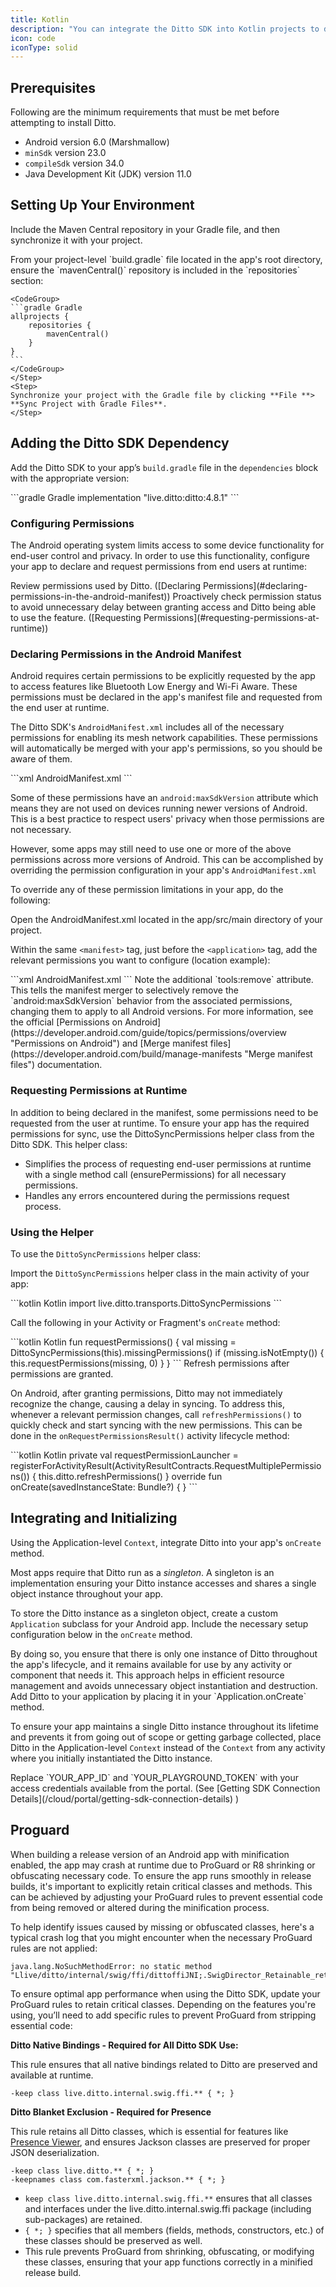 ```yaml
---
title: Kotlin
description: "You can integrate the Ditto SDK into Kotlin projects to develop native apps for the Android platform."
icon: code
iconType: solid
---
```



## Prerequisites

Following are the minimum requirements that must be met before attempting to install Ditto.

- Android version 6.0 (Marshmallow)
- `minSdk` version 23.0
- `compileSdk` version 34.0
- Java Development Kit (JDK) version 11.0

## Setting Up Your Environment

Include the Maven Central repository in your Gradle file, and then synchronize it with your project.

<Steps>
    <Step>
    From your project-level `build.gradle` file located in the app's root directory, ensure the `mavenCentral()` repository is included in the `repositories` section:

    <CodeGroup>
    ```gradle Gradle
    allprojects {
        repositories {
            mavenCentral()
        }
    }
    ```
    </CodeGroup>
    </Step>
    <Step>
    Synchronize your project with the Gradle file by clicking **File **> **Sync Project with Gradle Files**.
    </Step>

</Steps>

## Adding the Ditto SDK Dependency

Add the Ditto SDK to your app’s `build.gradle` file in the `dependencies` block with the appropriate version:

<CodeGroup>
```gradle Gradle
implementation "live.ditto:ditto:4.8.1"
```
</CodeGroup>

### Configuring Permissions

The Android operating system limits access to some device functionality for end-user control and privacy. In order to use this functionality, configure your app to declare and request permissions from end users at runtime:

<Steps>
<Step>
Review permissions used by Ditto. ([Declaring Permissions](#declaring-permissions-in-the-android-manifest))
</Step>
<Step>
Proactively check permission status to avoid unnecessary delay between granting access and Ditto being able to use the feature. ([Requesting Permissions](#requesting-permissions-at-runtime))
</Step>
</Steps>

### Declaring Permissions in the Android Manifest

Android requires certain permissions to be explicitly requested by the app to access features like Bluetooth Low Energy and Wi-Fi Aware. These permissions must be declared in the app's manifest file and requested from the end user at runtime.

The Ditto SDK's `AndroidManifest.xml` includes all of the necessary permissions for enabling its mesh network capabilities. These permissions will automatically be merged with your app's permissions, so you should be aware of them.

<CodeGroup>
```xml AndroidManifest.xml
<uses-permission android:name="android.permission.BLUETOOTH" android:maxSdkVersion="30" />
<uses-permission android:name="android.permission.BLUETOOTH_ADMIN" android:maxSdkVersion="30" />
<uses-permission android:name="android.permission.BLUETOOTH_ADVERTISE" tools:targetApi="s" />
<uses-permission android:name="android.permission.BLUETOOTH_CONNECT" tools:targetApi="s" />
<uses-permission android:name="android.permission.BLUETOOTH_SCAN" android:usesPermissionFlags="neverForLocation" tools:targetApi="s" />
<uses-permission android:name="android.permission.ACCESS_FINE_LOCATION" android:maxSdkVersion="32" />
<uses-permission android:name="android.permission.ACCESS_COARSE_LOCATION" android:maxSdkVersion="30" />
<uses-permission android:name="android.permission.INTERNET" />
<uses-permission android:name="android.permission.ACCESS_WIFI_STATE" />
<uses-permission android:name="android.permission.ACCESS_NETWORK_STATE" />
<uses-permission android:name="android.permission.CHANGE_NETWORK_STATE" />
<uses-permission android:name="android.permission.CHANGE_WIFI_MULTICAST_STATE" />
<uses-permission android:name="android.permission.CHANGE_WIFI_STATE" />
<uses-permission android:name="android.permission.NEARBY_WIFI_DEVICES" android:usesPermissionFlags="neverForLocation" tools:targetApi="tiramisu" />
```
</CodeGroup>

Some of these permissions have an `android:maxSdkVersion` attribute which means they are not used on devices running newer versions of Android. This is a best practice to respect users' privacy when those permissions are not necessary.

However, some apps may still need to use one or more of the above permissions across more versions of Android. This can be accomplished by overriding the permission configuration in your app's `AndroidManifest.xml`

To override any of these permission limitations in your app, do the following:

<Steps>
<Step>
Open the AndroidManifest.xml located in the app/src/main directory of your project.
</Step>
<Step>

Within the same `<manifest>` tag, just before the `<application>` tag, add the relevant permissions you want to configure (location example):

<CodeGroup>
```xml AndroidManifest.xml
<uses-permission android:name="android.permission.ACCESS_FINE_LOCATION" tools:remove="android:maxSdkVersion" />
<uses-permission android:name="android.permission.ACCESS_COARSE_LOCATION" tools:remove="android:maxSdkVersion" />
```
</CodeGroup>
Note the additional `tools:remove` attribute. This tells the manifest merger to selectively remove the `android:maxSdkVersion` behavior from the associated permissions, changing them to apply to all Android versions.
</Step>
</Steps>

<Info>
For more information, see the official [Permissions on Android](https://developer.android.com/guide/topics/permissions/overview "Permissions on Android") and [Merge manifest files](https://developer.android.com/build/manage-manifests "Merge manifest files") documentation.
</Info>

### Requesting Permissions at Runtime
In addition to being declared in the manifest, some permissions need to be requested from the user at runtime. To ensure your app has the required permissions for sync, use the DittoSyncPermissions helper class from the Ditto SDK. This helper class:

- Simplifies the process of requesting end-user permissions at runtime with a single method call (ensurePermissions) for all necessary permissions.
- Handles any errors encountered during the permissions request process.

### Using the Helper
To use the `DittoSyncPermissions` helper class:

<Steps>
<Step>

Import the `DittoSyncPermissions` helper class in the main activity of your app:

<CodeGroup>
```kotlin Kotlin
import live.ditto.transports.DittoSyncPermissions
```
</CodeGroup>
</Step>

<Step>

Call the following in your Activity or Fragment's `onCreate` method:

<CodeGroup>
```kotlin Kotlin
fun requestPermissions() {
    val missing = DittoSyncPermissions(this).missingPermissions()
    if (missing.isNotEmpty()) {
        this.requestPermissions(missing, 0)
    }
}
```
</CodeGroup>
</Step>

<Step>
Refresh permissions after permissions are granted.

On Android, after granting permissions, Ditto may not immediately recognize the change, causing a delay in syncing. To address this, whenever a relevant permission changes, call `refreshPermissions()` to quickly check and start syncing with the new permissions. This can be done in the `onRequestPermissionsResult()` activity lifecycle method:

<CodeGroup>
```kotlin Kotlin
private val requestPermissionLauncher = registerForActivityResult(ActivityResultContracts.RequestMultiplePermissions()) { this.ditto.refreshPermissions() }
override fun onCreate(savedInstanceState: Bundle?) { }
```
</CodeGroup>
</Step>
</Steps>

## Integrating and Initializing

Using the Application-level `Context`, integrate Ditto into your app's `onCreate` method.

Most apps require that Ditto run as a _singleton_. A singleton is an implementation ensuring your Ditto instance accesses and shares a single object instance throughout your app.

To store the Ditto instance as a singleton object, create a custom `Application` subclass for your Android app. Include the necessary setup configuration below in the `onCreate` method.

<Info>
By doing so, you ensure that there is only one instance of Ditto throughout the app's lifecycle, and it remains available for use by any activity or component that needs it. This approach helps in efficient resource management and avoids unnecessary object instantiation and destruction.
</Info>

<Steps>
<Step>
Add Ditto to your application by placing it in your `Application.onCreate` method.

<Warning>

To ensure your app maintains a single Ditto instance throughout its lifetime and prevents it from going out of scope or getting garbage collected, place Ditto in the Application-level `Context` instead of the `Context` from any activity where you initially instantiated the Ditto instance.

</Warning>

<KotlinConnect />

</Step>

<Step>
Replace `YOUR_APP_ID` and `YOUR_PLAYGROUND_TOKEN` with your access credentials available from the portal. (See [Getting SDK Connection Details](/cloud/portal/getting-sdk-connection-details) )
</Step>
</Steps>

## Proguard
When building a release version of an Android app with minification enabled, the app may crash at runtime due to ProGuard or R8 shrinking or obfuscating necessary code. To ensure the app runs smoothly in release builds, it's important to explicitly retain critical classes and methods. This can be achieved by adjusting your ProGuard rules to prevent essential code from being removed or altered during the minification process.

To help identify issues caused by missing or obfuscated classes, here's a typical crash log that you might encounter when the necessary ProGuard rules are not applied:

```
java.lang.NoSuchMethodError: no static method "Llive/ditto/internal/swig/ffi/dittoffiJNI;.SwigDirector_Retainable_retain(Llive/ditto/internal/swig/ffi/Retainable;)”
```

To ensure optimal app performance when using the Ditto SDK, update your ProGuard rules to retain critical classes. Depending on the features you're using, you’ll need to add specific rules to prevent ProGuard from stripping essential code:

**Ditto Native Bindings - Required for All Ditto SDK Use:**

This rule ensures that all native bindings related to Ditto are preserved and available at runtime.

```
-keep class live.ditto.internal.swig.ffi.** { *; }
```

**Ditto Blanket Exclusion - Required for Presence**

This rule retains all Ditto classes, which is essential for features like [Presence Viewer](/sdk/latest/sync/using-mesh-presence#presence-viewer), and ensures Jackson classes are preserved for proper JSON deserialization.

```
-keep class live.ditto.** { *; }
-keepnames class com.fasterxml.jackson.** { *; }
```

- `keep class live.ditto.internal.swig.ffi.**` ensures that all classes and interfaces under the live.ditto.internal.swig.ffi package (including sub-packages) are retained.
- `{ *; }` specifies that all members (fields, methods, constructors, etc.) of these classes should be preserved as well.
- This rule prevents ProGuard from shrinking, obfuscating, or modifying these classes, ensuring that your app functions correctly in a minified release build.